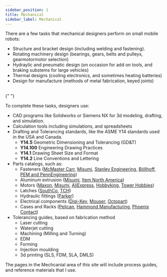 ```yaml
---
sidebar_position: 1
title: Mechanical
sidebar_label: Mechanical
---
```


There are a few tasks that mechanical designers perform on small mobile robots:

- Structure and bracket design (including welding and fastening).
- Rotating machinery design (bearings, gears, belts and pulleys, gearmotormotor selection)
- Hydraylic and pneumatic design (on occasion for add on tools, and braking substems for large vehicles)
- Thermal designs (cooling electronics, and sometimes heating batteries)
- Design for manufacture (methods of metal fabrication, keyed joints)

<br />{" "}

To complete these tasks, designers use:

- CAD programs like Solidworks or Siemens NX for 3d modeling, drafting, and simulation.
- Calculation tools including simulations, and spreadsheets
- Drafting and Tolerancing standards, like the ASME Y14 standards used in the USA and Canada.
  - **Y14.5** Geometric Dimensioning and Tolerancing (GD&T)
  - **Y14.100** Engineering Drawing Practices
  - **Y14.1** Drawing Sheet Size and Format
  - **Y14.2** Line Conventions and Lettering
- Parts catalogs, such as:
  - Fasteners ([McMaster Carr](https://www.mcmaster.com/), [Misumi](https://us.misumi-ec.com/), [Stanley Engineering](https://www.stanleyengineeredfastening.com/), [Böllhoff](https://www.boellhoff.com/), [PEM and PennEngineering](https://www.pemnet.com/))
  - Aluminum extrusion ([Misumi](https://us.misumi-ec.com/), [Item North America](https://ca-product.item24.com/en/catalogue/products/profiles-1001009536/))
  - Motors ([Maxon](https://www.maxongroup.com/maxon/view/content/index), [Misumi](https://us.misumi-ec.com/), [AliExpress](https://best.aliexpress.com/), [Hobbyking](https://hobbyking.com/), [Tower Hobbies](https://www.towerhobbies.com/))
  - Latches ([SouthCo](https://southco.com/), [TCH](https://tchweb.com/))
  - Hydraulic fittings ([Parker](https://www.parker.com/parkerimages/ParkerStore/Catalog/Fittings.pdf))
  - Electrical components ([Digi-Key](https://www.digikey.ca/), [Mouser](https://www.mouser.ca/), [Octopart](https://octopart.com/))
  - Cases and Racks ([Pelican](https://www.pelican.com/), [Hammond Manufacturing](https://www.hammfg.com/), [Phoenix Contact](https://www.phoenixcontact.com/en-ca/products/electronics-housings))
- Tolerancing guides, based on fabrication method
  - Laser cutting
  - Waterjet cutting
  - Machining (Milling and Turning)
  - EDM
  - Forming
  - Injection moulding
  - 3d printing (SLS, FDM, SLA, DMLS)

The pages in the Mechcanial area of this site will include process guides, and reference materials that I use.

